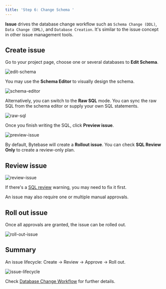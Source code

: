 ```yaml
---
title: 'Step 6: Change Schema '
---
```


**Issue** drives the database change workflow such as `Schema Change (DDL)`, `Data Change (DML)`, and `Database Creation`. It's similar to the issue concept in other issue management tools.

## Create issue

Go to your project page, choose one or several databases to **Edit Schema**.

![edit-schema](/content/docs/get-started/step-by-step/change-schema/edit-schema.webp)

You may use the **Schema Editor** to visually design the schema.

![schema-editor](/content/docs/get-started/step-by-step/change-schema/schema-editor.webp)

Alternatively, you can switch to the **Raw SQL** mode. You can sync the raw SQL from the schema editor or supply your own
SQL statements.

![raw-sql](/content/docs/get-started/step-by-step/change-schema/raw-sql.webp)

Once you finish writing the SQL, click **Preview issue**.

![preview-issue](/content/docs/get-started/step-by-step/change-schema/preview-issue.webp)

By default, Bytebase will create a **Rollout issue**. You can check **SQL Review Only** to create a review-only plan.

## Review issue

![review-issue](/content/docs/get-started/step-by-step/change-schema/review-issue.webp)

If there's a [SQL review](/sql-review/overview) warning, you may need to fix it first.

An issue may also require one or multiple manual approvals.

## Roll out issue

Once all approvals are granted, the issue can be rolled out.

![roll-out-issue](/content/docs/get-started/step-by-step/change-schema/roll-out-issue.webp)

## Summary

An issue lifecycle: Create -> Review -> Approve -> Roll out.

![issue-lifecycle](/content/docs/get-started/step-by-step/change-schema/issue-lifecycle.webp)

Check [Database Change Workflow](/change-database/change-workflow/) for further details.
